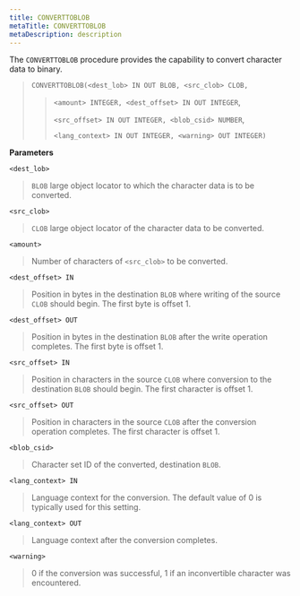 ```yaml
---
title: CONVERTTOBLOB
metaTitle: CONVERTTOBLOB
metaDescription: description
---
```


The `CONVERTTOBLOB` procedure provides the capability to convert
character data to binary.

> `CONVERTTOBLOB(<dest_lob> IN OUT BLOB, <src_clob> CLOB,`
> 
> > `<amount> INTEGER, <dest_offset> IN OUT INTEGER`,
> > 
> > `<src_offset> IN OUT INTEGER, <blob_csid> NUMBER`,
> > 
> > `<lang_context> IN OUT INTEGER, <warning> OUT INTEGER)`

**Parameters**

`<dest_lob>`

> `BLOB` large object locator to which the character data is to be
> converted.

`<src_clob>`

> `CLOB` large object locator of the character data to be converted.

`<amount>`

> Number of characters of `<src_clob>` to be converted.

`<dest_offset> IN`

> Position in bytes in the destination `BLOB` where writing of the
> source `CLOB` should begin. The first byte is offset 1.

`<dest_offset> OUT`

> Position in bytes in the destination `BLOB` after the write operation
> completes. The first byte is offset 1.

`<src_offset> IN`

> Position in characters in the source `CLOB` where conversion to the
> destination `BLOB` should begin. The first character is offset 1.

`<src_offset> OUT`

> Position in characters in the source `CLOB` after the conversion
> operation completes. The first character is offset 1.

`<blob_csid>`

> Character set ID of the converted, destination `BLOB`.

`<lang_context> IN`

> Language context for the conversion. The default value of 0 is
> typically used for this setting.

`<lang_context> OUT`

> Language context after the conversion completes.

`<warning>`

> 0 if the conversion was successful, 1 if an inconvertible character
> was encountered.

